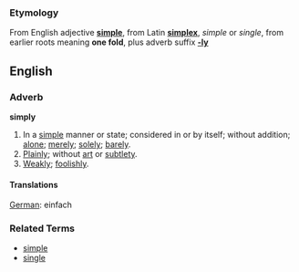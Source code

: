 ===Etymology===
From English adjective '''[[simple]]''', from Latin '''[[simplex]]''', ''simple'' or ''single'', from earlier roots meaning '''one fold''', plus adverb suffix '''[[-ly]]'''

==English==
===Adverb===
'''simply'''

#In a [[simple]] manner or state; considered in or by itself; without addition; [[alone]]; [[merely]]; [[solely]]; [[barely]].
#[[Plainly]]; without [[art]] or [[subtle]]ty.
#[[Weak]]ly; [[fool]]ishly.

====Translations====
[[German]]: einfach

===Related Terms===
*[[simple]]
*[[single]]